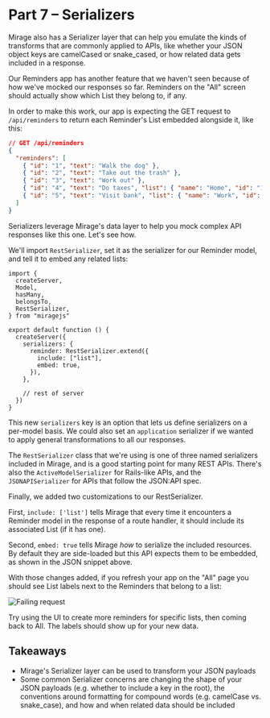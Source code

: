 # Part 7 – Serializers

Mirage also has a Serializer layer that can help you emulate the kinds of transforms that are commonly applied to APIs, like whether your JSON object keys are camelCased or snake_cased, or how related data gets included in a response.

Our Reminders app has another feature that we haven't seen because of how we've mocked our responses so far. Reminders on the "All" screen should actually show which List they belong to, if any.

In order to make this work, our app is expecting the GET request to `/api/reminders` to return each Reminder's List embedded alongside it, like this:

```json
// GET /api/reminders
{
  "reminders": [
    { "id": "1", "text": "Walk the dog" },
    { "id": "2", "text": "Take out the trash" },
    { "id": "3", "text": "Work out" },
    { "id": "4", "text": "Do taxes", "list": { "name": "Home", "id": "1" } },
    { "id": "5", "text": "Visit bank", "list": { "name": "Work", "id": "2" } }
  ]
}
```

Serializers leverage Mirage's data layer to help you mock complex API responses like this one. Let's see how.

We'll import `RestSerializer`, set it as the serializer for our Reminder model, and tell it to embed any related lists:

```js{6,11-16}
import {
  createServer,
  Model,
  hasMany,
  belongsTo,
  RestSerializer,
} from "miragejs"

export default function () {
  createServer({
    serializers: {
      reminder: RestSerializer.extend({
        include: ["list"],
        embed: true,
      }),
    },

    // rest of server
  })
}
```

This new `serializers` key is an option that lets us define serializers on a per-model basis. We could also set an `application` serializer if we wanted to apply general transformations to all our responses.

The `RestSerializer` class that we're using is one of three named serializers included in Mirage, and is a good starting point for many REST APIs. There's also the `ActiveModelSerializer` for Rails-like APIs, and the `JSONAPISerializer` for APIs that follow the JSON:API spec.

Finally, we added two customizations to our RestSerializer.

First, `include: ['list']` tells Mirage that every time it encounters a Reminder model in the response of a route handler, it should include its associated List (if it has one).

Second, `embed: true` tells Mirage _how_ to serialize the included resources. By default they are side-loaded but this API expects them to be embedded, as shown in the JSON snippet above.

With those changes added, if you refresh your app on the "All" page you should see List labels next to the Reminders that belong to a list:

![Failing request](../../assets/images/tutorial/part-7-included.png)

Try using the UI to create more reminders for specific lists, then coming back to All. The labels should show up for your new data.

## Takeaways

- Mirage's Serializer layer can be used to transform your JSON payloads
- Some common Serializer concerns are changing the shape of your JSON payloads (e.g. whether to include a key in the root), the conventions around formatting for compound words (e.g. camelCase vs. snake_case), and how and when related data should be included
